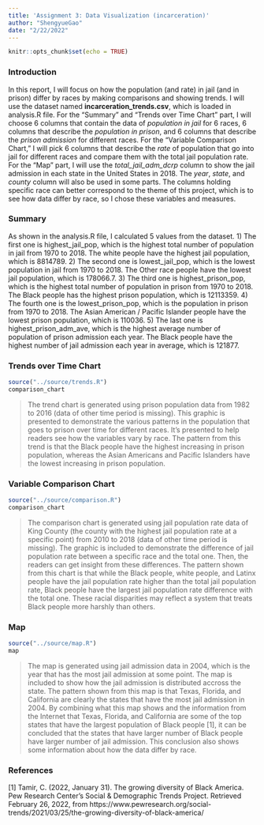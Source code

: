 ```yaml
---
title: 'Assignment 3: Data Visualization (incarceration)'
author: "ShengyueGao"
date: "2/22/2022"
---
```


```r
knitr::opts_chunk$set(echo = TRUE)
```

### Introduction
In this report, I will focus on how the population (and rate) in jail (and in prison) differ by races by making comparisons and showing trends. I will use the dataset named **incarceration_trends.csv**, which is loaded in analysis.R file. For the "Summary" and "Trends over Time Chart" part, I will choose 6 columns that contain the data of _population in jail_ for 6 races, 6 columns that describe the _population in prison_, and 6 columns that describe the _prison admission_ for different races. For the "Variable Comparison Chart," I will pick 6 columns that describe the _rate_ of population that go into jail for different races and compare them with the total jail population rate. For the "Map" part, I will use the _total_jail_adm_dcrp_ column to show the jail admission in each state in the United States in 2018. The _year_, _state_, and _county_ column will also be used in some parts. The columns holding specific race can better correspond to the theme of this project, which is to see how data differ by race, so I chose these variables and measures.

### Summary
As shown in the analysis.R file, I calculated 5 values from the dataset. 1) The first one is highest_jail_pop, which is the highest total number of population in jail from 1970 to 2018. The white people have the highest jail population, which is 8814789. 2) The second one is lowest_jail_pop, which is the lowest population in jail from 1970 to 2018. The Other race people have the lowest jail population, which is 178066.7. 3) The third one is highest_prison_pop, which is the highest total number of population in prison from 1970 to 2018. The Black people has the highest prison population, which is 12113359. 4) The fourth one is the lowest_prison_pop, which is the population in prison from 1970 to 2018. The Asian American / Pacific Islander people have the lowest prison population, which is  110036. 5) The last one is highest_prison_adm_ave, which is the highest average number of population of prison admission each year. The Black people have the highest number of jail admission each year in average, which is 121877.

### Trends over Time Chart

```r
source("../source/trends.R")
comparison_chart
```
>The trend chart is generated using prison population data from 1982 to 2016 (data of other time period is missing). This graphic is presented to demonstrate the various patterns in the population that goes to prison over time for different races. It's presented to help readers see how the variables vary by race. The pattern from this trend is that the Black people have the highest increasing in prison population, whereas the Asian Americans and Pacific Islanders have the lowest increasing in prison population.

### Variable Comparison Chart
```r
source("../source/comparison.R")
comparison_chart
```
>The comparison chart is generated using jail population rate data of King County (the county with the highest jail population rate at a specific point) from 2010 to 2018 (data of other time period is missing). The graphic is included to demonstrate the difference of jail population rate between a specific race and the total one. Then, the readers can get insight from these differences. The pattern shown from this chart is that while the Black people, white people, and Latinx people have the jail population rate higher than the total jail population rate, Black people have the largest jail population rate difference with the total one. These racial disparities may reflect a system that treats Black people more harshly than others. 

### Map
```r
source("../source/map.R")
map
```
>The map is generated using jail admission data in 2004, which is the year that has the most jail admission at some point. The map is included to show how the jail admission is distributed accross the state. The pattern shown from this map is that Texas, Florida, and California are clearly the states that have the most jail admission in 2004. By combining what this map shows and the information from the Internet that Texas, Florida, and California are some of the top states that have the largest population of Black people [1], it can be concluded that the states that have larger number of Black people have larger number of jail admission. This conclusion also shows some information about how the data differ by race. 

### References
[1] Tamir, C. (2022, January 31). The growing diversity of Black America. Pew Research Center's Social &amp; Demographic Trends Project. Retrieved February 26, 2022, from https://www.pewresearch.org/social-trends/2021/03/25/the-growing-diversity-of-black-america/ 


